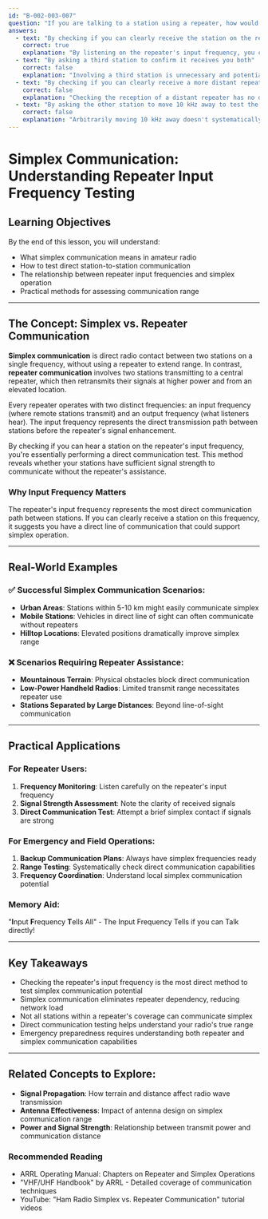 ```yaml
---
id: "B-002-003-007"
question: "If you are talking to a station using a repeater, how would you find out if you could communicate using simplex instead?"
answers:
  - text: "By checking if you can clearly receive the station on the repeater's input frequency"
    correct: true
    explanation: "By listening on the repeater's input frequency, you can determine if direct simplex communication is possible between your station and the other station. The repeater's input frequency is the frequency on which remote stations transmit to reach the repeater, and if you can hear the other station clearly on this frequency, it suggests a direct path exists that could support simplex communication without the repeater."
  - text: "By asking a third station to confirm it receives you both"
    correct: false
    explanation: "Involving a third station is unnecessary and potentially disruptive. This method doesn't directly test the simplex communication capability between the two original stations and wastes valuable repeater airtime by bringing in an additional operator. The goal is to test direct station-to-station communication, which can be done by directly checking the repeater's input frequency."
  - text: "By checking if you can clearly receive a more distant repeater"
    correct: false
    explanation: "Checking the reception of a distant repeater has no direct correlation to the ability to communicate simplex between two specific stations. Repeater reception depends on multiple factors like elevation, terrain, and transmitter power, which are different from direct station-to-station communication capabilities."
  - text: "By asking the other station to move 10 kHz away to test the path"
    correct: false
    explanation: "Arbitrarily moving 10 kHz away doesn't systematically test simplex communication potential. The repeater's input frequency is the most logical and efficient way to check if direct communication is possible, as it represents the frequency the distant station is already using to reach the repeater."
---
```


# Simplex Communication: Understanding Repeater Input Frequency Testing

## Learning Objectives
By the end of this lesson, you will understand:
- What simplex communication means in amateur radio
- How to test direct station-to-station communication
- The relationship between repeater input frequencies and simplex operation
- Practical methods for assessing communication range

---

## The Concept: Simplex vs. Repeater Communication

**Simplex communication** is direct radio contact between two stations on a single frequency, without using a repeater to extend range. In contrast, **repeater communication** involves two stations transmitting to a central repeater, which then retransmits their signals at higher power and from an elevated location.

Every repeater operates with two distinct frequencies: an input frequency (where remote stations transmit) and an output frequency (what listeners hear). The input frequency represents the direct transmission path between stations before the repeater's signal enhancement.

By checking if you can hear a station on the repeater's input frequency, you're essentially performing a direct communication test. This method reveals whether your stations have sufficient signal strength to communicate without the repeater's assistance.

### Why Input Frequency Matters

The repeater's input frequency represents the most direct communication path between stations. If you can clearly receive a station on this frequency, it suggests you have a direct line of communication that could support simplex operation.

---

## Real-World Examples

### ✅ Successful Simplex Communication Scenarios:
- **Urban Areas**: Stations within 5-10 km might easily communicate simplex
- **Mobile Stations**: Vehicles in direct line of sight can often communicate without repeaters
- **Hilltop Locations**: Elevated positions dramatically improve simplex range

### ❌ Scenarios Requiring Repeater Assistance:
- **Mountainous Terrain**: Physical obstacles block direct communication
- **Low-Power Handheld Radios**: Limited transmit range necessitates repeater use
- **Stations Separated by Large Distances**: Beyond line-of-sight communication

---

## Practical Applications

### For Repeater Users:
1. **Frequency Monitoring**: Listen carefully on the repeater's input frequency
2. **Signal Strength Assessment**: Note the clarity of received signals
3. **Direct Communication Test**: Attempt a brief simplex contact if signals are strong

### For Emergency and Field Operations:
1. **Backup Communication Plans**: Always have simplex frequencies ready
2. **Range Testing**: Systematically check direct communication capabilities
3. **Frequency Coordination**: Understand local simplex communication potential

### Memory Aid:
"**I**nput **F**requency **T**ells All" - The Input Frequency Tells if you can Talk directly!

---

## Key Takeaways

- Checking the repeater's input frequency is the most direct method to test simplex communication potential
- Simplex communication eliminates repeater dependency, reducing network load
- Not all stations within a repeater's coverage can communicate simplex
- Direct communication testing helps understand your radio's true range
- Emergency preparedness requires understanding both repeater and simplex communication capabilities

---

## Related Concepts to Explore:
- **Signal Propagation**: How terrain and distance affect radio wave transmission
- **Antenna Effectiveness**: Impact of antenna design on simplex communication range
- **Power and Signal Strength**: Relationship between transmit power and communication distance

### Recommended Reading
- ARRL Operating Manual: Chapters on Repeater and Simplex Operations
- "VHF/UHF Handbook" by ARRL - Detailed coverage of communication techniques
- YouTube: "Ham Radio Simplex vs. Repeater Communication" tutorial videos